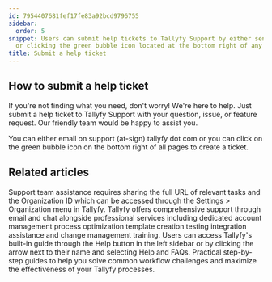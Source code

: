 ```yaml
---
id: 7954407681fef17fe83a92bcd9796755
sidebar:
  order: 5
snippet: Users can submit help tickets to Tallyfy Support by either sending an email
  or clicking the green bubble icon located at the bottom right of any page.
title: Submit a help ticket
---
```


## How to submit a help ticket

If you're not finding what you need, don't worry! We're here to help. Just submit a help ticket to Tallyfy Support with your question, issue, or feature request. Our friendly team would be happy to assist you.

You can either email on support (at-sign) tallyfy dot com or you can click on the green bubble icon on the bottom right of all pages to create a ticket.


## Related articles
<CardGrid>
<LinkTitleCard header="<b>Support > Provide necessary info to Tallyfy's support team</b>" href="/products/pro/miscellaneous/support/how-to-provide-necessary-info-to-tallyfy-support/" > Support team assistance requires sharing the full URL of relevant tasks and the Organization ID which can be accessed through the Settings > Organization menu in Tallyfy. </LinkTitleCard>
<LinkTitleCard header="<b>Support > Contact Tallyfy support or engage in professional services</b>" href="/products/pro/miscellaneous/support/how-can-i-contact-tallyfys-support-team/" > Tallyfy offers comprehensive support through email and chat alongside professional services including dedicated account management process optimization template creation testing integration assistance and change management training. </LinkTitleCard>
<LinkTitleCard header="<b>Support > In-app user guide</b>" href="/products/pro/miscellaneous/support/how-to-access-the-tallyfy-user-guide/" > Users can access Tallyfy's built-in guide through the Help button in the left sidebar or by clicking the arrow next to their name and selecting Help and FAQs. </LinkTitleCard>
<LinkTitleCard header="<b>Tutorials > How To Guides</b>" href="/products/pro/tutorials/how-to/" > Practical step-by-step guides to help you solve common workflow challenges and maximize the effectiveness of your Tallyfy processes. </LinkTitleCard>
</CardGrid>
